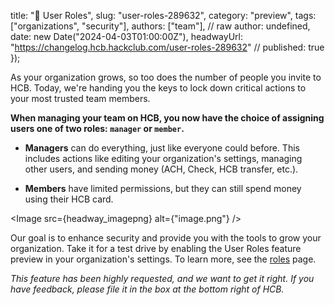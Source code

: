   title: "🔐 User Roles",
  slug: "user-roles-289632",
  category: "preview",
  tags: ["organizations", "security"],
  authors: ["team"], // raw author: undefined,
  date: new Date("2024-04-03T01:00:00Z"),
  headwayUrl: "https://changelog.hcb.hackclub.com/user-roles-289632" // published: true
});

As your organization grows, so too does the number of people you invite to HCB. Today, we're handing you the keys to lock down critical actions to your most trusted team members.

**When managing your team on HCB, you now have the choice of assigning users one of two roles: `manager` or `member`.**

- **Managers** can do everything, just like everyone could before. This includes actions like editing your organization's settings, managing other users, and sending money (ACH, Check, HCB transfer, etc.).

- **Members** have limited permissions, but they can still spend money using their HCB card.


      
<Image src={headway_imagepng} alt={"image.png"} />


Our goal is to enhance security and provide you with the tools to grow your organization. Take it for a test drive by enabling the User Roles feature preview in your organization's settings. To learn more, see the [roles](https://hcb.hackclub.com/roles) page.

_This feature has been highly requested, and we want to get it right. If you have feedback, please file it in the box at the bottom right of HCB._
